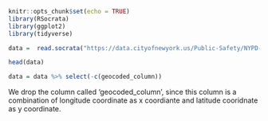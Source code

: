 ```r
knitr::opts_chunk$set(echo = TRUE)
library(RSocrata)
library(ggplot2)
library(tidyverse)
```

```r
data =  read.socrata("https://data.cityofnewyork.us/Public-Safety/NYPD-Arrest-Data-Year-to-Date-/uip8-fykc")
```

```r
head(data)
```

```r
data = data %>% select(-c(geocoded_column))
```

We drop the column called 'geocoded_column', since this column is a combination of longitude coordinate as x coordiante and latitude cooridnate as y coordinate.

```r

```

